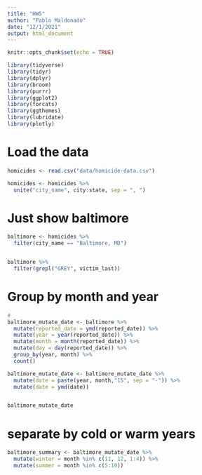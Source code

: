 ```yaml
---
title: "HW5"
author: "Pablo Maldonado"
date: "12/1/2021"
output: html_document
---
```


```r
knitr::opts_chunk$set(echo = TRUE)
```

```r
library(tidyverse)
library(tidyr)
library(dplyr)
library(broom)
library(purrr)
library(ggplot2)
library(forcats)
library(ggthemes)
library(lubridate)
library(plotly)
```

# Load the data
```r

homicides <- read.csv("data/homicide-data.csv")

homicides <- homicides %>%
  unite("city_name", city:state, sep = ", ")
```


# Just show baltimore
```r
baltimore <- homicides %>% 
  filter(city_name == "Baltimore, MD")


baltimore %>%
  filter(grepl("GREY", victim_last))
```

# Group by month and year
```r
#
baltimore_mutate_date <- baltimore %>%
  mutate(reported_date = ymd(reported_date)) %>%
  mutate(year = year(reported_date)) %>%
  mutate(month = month(reported_date)) %>%
  mutate(day = day(reported_date)) %>%
  group_by(year, month) %>%
  count() 

baltimore_mutate_date <- baltimore_mutate_date %>%
  mutate(date = paste(year, month,"15", sep = "-")) %>%
  mutate(date = ymd(date))


baltimore_mutate_date
```


# separate by cold or warm years
```r
baltimore_summary <- baltimore_mutate_date %>%
  mutate(winter = month %in% c(11, 12, 1:4)) %>%
  mutate(summer = month %in% c(5:10))

```